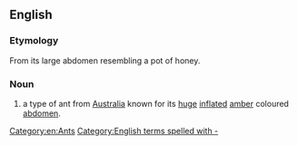 ==English==

===Etymology===
From its large abdomen resembling a pot of honey.

===Noun===
{{en-noun|sg=[[honey-pot]] [[ant]]}}

# a type of ant from [[Australia]] known for its [[huge]] [[inflate]]d [[amber]] coloured [[abdomen]].

[[Category:en:Ants]]
[[Category:English terms spelled with -]]